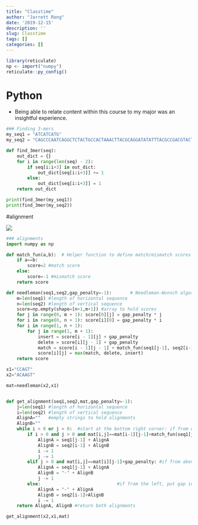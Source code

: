 ```yaml
---
title: "Classtime"
author: "Jarrett Rong"
date: '2019-12-15'
description: ''
slug: Classtime
tags: []
categories: []
---
```

```R
library(reticulate)
np <- import("numpy")
reticulate::py_config()
```

# Python

* Being able to relate content within this course to my major was an insightful experience. 

```python
### Finding 3-mers
my_seq1 = "ATCATCATG"
my_seq2 = "CAGCCCAATCAGGCTCTACTGCCACTAAACTTACGCAGGATATATTTACGCCGACGTACT"

def find_3mer(seq):
    out_dict = {}
    for i in range(len(seq) - 2):
        if seq[i:i+3] in out_dict:
            out_dict[seq[i:i+3]] += 1
        else:
            out_dict[seq[i:i+3]] = 1
    return out_dict

print(find_3mer(my_seq1))
print(find_3mer(my_seq2))
```


#alignment

![](/blog/2019-12-15-Classtime_files/alignment.png)

```python
### alignments
import numpy as np

def match_fun(a,b):  # Helper function to define match/mismatch scores
    if a==b:
        score=2 #match score
    else:
        score=-1 #mismatch score
    return score

def needleman(seq1,seq2,gap_penalty=-1):       # Needleman-Wunsch algorithm in a function
    m=len(seq1) #length of horizontal sequence
    n=len(seq2) #length of vertical sequence
    score=np.empty(shape=[n+1,m+1]) #array to hold scores
    for j in range(0, m + 1): score[0][j] = gap_penalty * j
    for i in range(0, n + 1): score[i][0] = gap_penalty * i
    for i in range(1, n + 1): 
        for j in range(1, m + 1):
            insert = score[i - 1][j] + gap_penalty 
            delete = score[i][j - 1] + gap_penalty 
            match = score[i - 1][j - 1] + match_fun(seq1[j-1], seq2[i-1])
            score[i][j] = max(match, delete, insert)
    return score

x1="CCAGT"
x2="ACAAGT"

mat=needleman(x2,x1)


def get_alignment(seq1,seq2,mat,gap_penalty=-1):
    j=len(seq1) #length of horizontal sequence
    i=len(seq2) #length of vertical sequence
    AlignA=""   #empty strings to hold alignments
    AlignB=""
    while i > 0 or j > 0:  #start at the bottom right corner: if from diagonal, align sequences
        if i > 0 and j > 0 and mat[i,j]==mat[i-1][j-1]+match_fun(seq1[j-1],seq2[i-1]):
            AlignA = seq1[j-1] + AlignA
            AlignB = seq2[i-1] + AlignB
            i -= 1
            j -= 1
        elif j > 0 and mat[i,j]==mat[i][j-1]+gap_penalty: #if from above, put gap in vertical sequence
            AlignA = seq1[j-1] + AlignA
            AlignB = "-" + AlignB
            j -= 1
        else:                             #if from the left, put gap in horizontal sequence
            AlignA = "-" + AlignA
            AlignB = seq2[i-1]+AlignB
            i -= 1
    return AlignA, AlignB #return both alignments

get_alignment(x2,x1,mat)
```